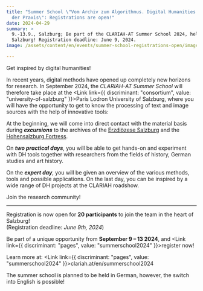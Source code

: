 ```yaml
---
title: "Summer School \"Vom Archiv zum Algorithmus. Digital Humanities in
  der Praxis\": Registrations are open!"
date: 2024-04-29
summary: >
  9.-13.9., Salzburg; Be part of the CLARIAH-AT Summer School 2024, held at PLUS
  Salzburg! Registration deadline: June 9, 2024.
image: /assets/content/en/events/summer-school-registrations-open/image.png

---
```


Get inspired by digital humanities!

In recent years, digital methods have opened up completely new horizons for research. In September 2024, the *CLARIAH-AT Summer School* will therefore take place at the <Link link={{ discriminant: "consortium", value: "university-of-salzburg" }}>Paris Lodron University of Salzburg</Link>, where you will have the opportunity to get to know the processing of text and image sources with the help of innovative tools:

At the beginning, we will come into direct contact with the material basis during ***excursions*** to the archives of the [Erzdiözese Salzburg](https://eds.at/archiv/home) and the [Hohensalzburg Fortress](https://www.salzburg-burgen.at/de/festung-hohensalzburg/).

On ***two practical days***, you will be able to get hands-on and experiment with DH tools together with researchers from the fields of history, German studies and art history.

On the ***expert day***, you will be given an overview of the various methods, tools and possible applications. On the last day, you can be inspired by a wide range of DH projects at the CLARIAH roadshow.

Join the research community!

***

Registration is now open for **20 participants** to join the team in the heart of Salzburg!\
(Registration deadline: *June 9th, 2024*)

Be part of a unique opportunity from **September 9 – 13 2024**, and <Link link={{ discriminant: "pages", value: "summerschool2024" }}>register now</Link>!

Learn more at: <Link link={{ discriminant: "pages", value: "summerschool2024" }}>clariah.at/en/summerschool2024</Link>

The summer school is planned to be held in German, however, the switch into English is possible!
